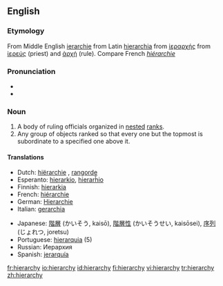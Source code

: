 ==English==

===Etymology===
From Middle English [[ierarchie]] from Latin [[hierarchia]] from {{AGr.}} [[ἱεραρχής]] from [[ἱερεύς]] (priest) and [[ἀρχή]] (rule).  Compare French ''[[hiérarchie]]''

===Pronunciation===
* {{IPA|/ˈhaɪə.ɹɑː.kɪ/, /ˈhaɪɹ.ɑːɹ.kɪ/}}
* {{SAMPA|/"haI@r\A:kI/, /"haIr\=A:r\=kI/}}

===Noun===
{{en-noun|hierarchies}}

# A body of ruling officials organized in [[nested]] [[rank]]s.
# Any group of objects ranked so that every one but the topmost is subordinate to a specified one above it. 

====Translations====
{{trans-top}}
*Dutch: [[hiërarchie]] {{f}}, [[rangorde]] {{f}}
*Esperanto: [[hierarkio]], [[hierarĥio]]
*Finnish: [[hierarkia]]
*French: [[hiérarchie]] {{f}}
*German: [[Hierarchie]] {{f}}
*Italian: [[gerarchia]] {{f}}
{{trans-mid}}
*Japanese: [[階層]] (かいそう, kaisō), [[階層性]] (かいそうせい, kaisōsei), [[序列]] (じょれつ, joretsu)
*Portuguese: [[hierarquia]] {{f}} (5)
*Russian: Иерархия
*Spanish: [[jerarquía]] {{f}}
{{trans-bottom}}

[[fr:hierarchy]]
[[io:hierarchy]]
[[id:hierarchy]]
[[fi:hierarchy]]
[[vi:hierarchy]]
[[tr:hierarchy]]
[[zh:hierarchy]]